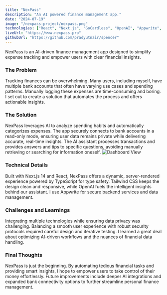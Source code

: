 ```yaml
---
title: "NexPass"
description: "An AI powered finance management app."
date: "2024-07-19"
image: "/nexpass-project/nexpass.png"
technologies: ["React", "Next.js", "GoCardless", "OpenAI", "Appwrite", "TypeScript", "Tailwind CSS"]
liveUrl: "https://www.nexpass.pro"
githubUrl: "https://github.com/pradyutnair/spencer"
---
```


NexPass is an AI-driven finance management app designed to simplify expense tracking and empower users with clear financial insights.

### The Problem
Tracking finances can be overwhelming. Many users, including myself, have multiple bank accounts that often have varying use cases and spending patterns. Manually logging these expenses are time-consuming and boring. I set out to create a solution that automates the process and offers actionable insights.

### The Solution
NexPass leverages AI to analyze spending habits and automatically categorizes expenses. The app securely connects to bank accounts in a read-only mode, ensuring user data remains private while delivering accurate, real-time insights. The AI assistant processes transactions and provides answers and tips to specific questions, avoiding manually retrieving or searching for information oneself.
![Dashboard View](/nexpass-project/main-dashboard-cropped.png)

### Technical Details
Built with Next.js 14 and React, NexPass offers a dynamic, server-rendered experience powered by TypeScript for type safety. Tailwind CSS keeps the design clean and responsive, while OpenAI fuels the intelligent insights behind our assistant. I use Appwrite for secure backend services and data management.



### Challenges and Learnings
Integrating multiple technologies while ensuring data privacy was challenging. Balancing a smooth user experience with robust security protocols required careful design and iterative testing. I learned a great deal about optimizing AI-driven workflows and the nuances of financial data handling.

### Final Thoughts
NexPass is just the beginning. By automating tedious financial tasks and providing smart insights, I hope to empower users to take control of their money effortlessly. Future improvements include deeper AI integrations and expanded bank connectivity options to further streamline personal finance management.
